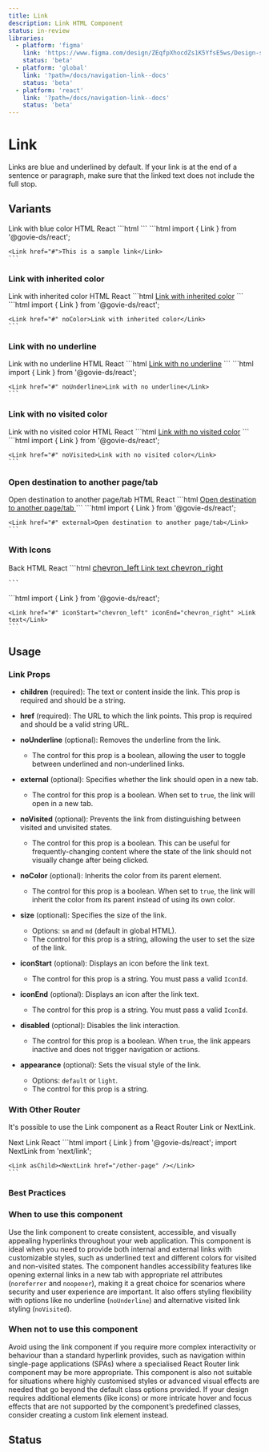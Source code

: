 ```yaml
---
title: Link
description: Link HTML Component
status: in-review
libraries:
  - platform: 'figma'
    link: 'https://www.figma.com/design/ZEqfpXhocdZs1K5YfsE5ws/Design-system?node-id=4359-2198'
    status: 'beta'
  - platform: 'global'
    link: '?path=/docs/navigation-link--docs'
    status: 'beta'
  - platform: 'react'
    link: '?path=/docs/navigation-link--docs'
    status: 'beta'
---
```


# Link

Links are blue and underlined by default. If your link is at the end of a sentence or paragraph, make sure that the linked text does not include the full stop.

## Variants

<ComponentContainer>
  <Link href="#">Link with blue color</Link>
</ComponentContainer>

<Tabs id="tab1">
  <TabList>
    <TabItem value="tab11" checked>HTML</TabItem>
    <TabItem value="tab13">React</TabItem>
  </TabList>
  <TabPanel value="tab11">        
    ```html
    <a href="#" class="gi-link"></a>
    ```
  </TabPanel>
  <TabPanel value="tab13">
    ```html
    import { Link } from '@govie-ds/react';

    <Link href="#">This is a sample link</Link>
    ```

  </TabPanel>
</Tabs>

### Link with inherited color

<ComponentContainer>
  <Link href="#" noColor>
    <span>Link with inherited color</span>
  </Link>
</ComponentContainer>

<Tabs id="tab2">
  <TabList>
    <TabItem value="tab21" checked>HTML</TabItem>
    <TabItem value="tab23">React</TabItem>
  </TabList>
  <TabPanel value="tab21">        
    ```html
    <a href="#" class="gi-link gi-link-inherit">Link with inherited color</a>
    ```
  </TabPanel>
  <TabPanel value="tab23">
    ```html
    import { Link } from '@govie-ds/react';

    <Link href="#" noColor>Link with inherited color</Link>
    ```

  </TabPanel>
</Tabs>

### Link with no underline

<ComponentContainer>
  <Link href="#" noUnderline>
    <span>Link with no underline</span>
  </Link>
</ComponentContainer>

<Tabs id="tab3">
  <TabList>
    <TabItem value="tab31" checked>HTML</TabItem>
    <TabItem value="tab33">React</TabItem>
  </TabList>
  <TabPanel value="tab31">        
    ```html
    <a href="#" class="gi-link gi-link-no-underline">Link with no underline</a>
    ```
  </TabPanel>
  <TabPanel value="tab33">
    ```html
    import { Link } from '@govie-ds/react';

    <Link href="#" noUnderline>Link with no underline</Link>
    ```

  </TabPanel>
</Tabs>

### Link with no visited color

<ComponentContainer>
  <Link href="#">Link with no visited color</Link>
</ComponentContainer>

<Tabs id="tab4">
  <TabList>
    <TabItem value="tab41" checked>HTML</TabItem>
    <TabItem value="tab43">React</TabItem>
  </TabList>
  <TabPanel value="tab41">        
    ```html
    <a href="#" class="gi-link gi-link-no-visited">Link with no visited color</a>
    ```
  </TabPanel>
  <TabPanel value="tab43">
    ```html
    import { Link } from '@govie-ds/react';

    <Link href="#" noVisited>Link with no visited color</Link>
    ```

  </TabPanel>
</Tabs>

### Open destination to another page/tab

<ComponentContainer>
  <Link href="#">Open destination to another page/tab</Link>
</ComponentContainer>

<Tabs id="tab5">
  <TabList>
    <TabItem value="tab51" checked>HTML</TabItem>
    <TabItem value="tab53">React</TabItem>
  </TabList>
  <TabPanel value="tab51">        
    ```html
    <a href="#" 
        class="gi-link" 
        rel="noreferrer noopener" 
        target="_blank">
        Open destination to another page/tab
    </a>
    ```
  </TabPanel>
  <TabPanel value="tab53">
    ```html
    import { Link } from '@govie-ds/react';

    <Link href="#" external>Open destination to another page/tab</Link>
    ```

  </TabPanel>
</Tabs>

### With Icons

<ComponentContainer>
  <Link href="#" iconStart="chevron_left" iconEnd="chevron_right">Back</Link>
</ComponentContainer>

<Tabs id="tab6">
  <TabList>
    <TabItem value="tab61" checked>HTML</TabItem>
    <TabItem value="tab63">React</TabItem>
  </TabList>
  <TabPanel value="tab61">        
    ```html
      <a href="#" class="gi-link">
          <span class="gi-link-icon gi-link-icon-start" data-size="sm"><span data-testid="govie-icon" role="presentation" class="gi-block material-symbols-outlined" style="font-size: 16px;">chevron_left</span></span>
          <span class="gi-pl-5 gi-pr-5">Link text</span>
          <span class="gi-link-icon gi-link-icon-end" data-size="sm"><span data-testid="govie-icon" role="presentation" class="gi-block material-symbols-outlined" style="font-size: 16px;">chevron_right</span></span>
      </a>

    ```

  </TabPanel>
  <TabPanel value="tab63">
    ```html
    import { Link } from '@govie-ds/react';

    <Link href="#" iconStart="chevron_left" iconEnd="chevron_right" >Link text</Link>
    ```

  </TabPanel>
</Tabs>

## Usage

### Link Props

- **children** (required): The text or content inside the link. This prop is required and should be a string.

- **href** (required): The URL to which the link points. This prop is required and should be a valid string URL.

- **noUnderline** (optional): Removes the underline from the link.

  - The control for this prop is a boolean, allowing the user to toggle between underlined and non-underlined links.

- **external** (optional): Specifies whether the link should open in a new tab.

  - The control for this prop is a boolean. When set to `true`, the link will open in a new tab.

- **noVisited** (optional): Prevents the link from distinguishing between visited and unvisited states.

  - The control for this prop is a boolean. This can be useful for frequently-changing content where the state of the link should not visually change after being clicked.

- **noColor** (optional): Inherits the color from its parent element.

  - The control for this prop is a boolean. When set to `true`, the link will inherit the color from its parent instead of using its own color.

- **size** (optional): Specifies the size of the link.

  - Options: `sm` and `md` (default in global HTML).
  - The control for this prop is a string, allowing the user to set the size of the link.

- **iconStart** (optional): Displays an icon before the link text.

  - The control for this prop is a string. You must pass a valid `IconId`.

- **iconEnd** (optional): Displays an icon after the link text.

  - The control for this prop is a string. You must pass a valid `IconId`.

- **disabled** (optional): Disables the link interaction.

  - The control for this prop is a boolean. When `true`, the link appears inactive and does not trigger navigation or actions.

- **appearance** (optional): Sets the visual style of the link.

  - Options: `default` or `light`.
  - The control for this prop is a string.

### With Other Router

It's possible to use the Link component as a React Router Link or NextLink.

<ComponentContainer>
  <Link asChild>
    <NextLink href="/components">Next Link</NextLink>
  </Link>
</ComponentContainer>

<Tabs id="tab7">
  <TabList>
    <TabItem value="tab7">React</TabItem>
  </TabList>
  <TabPanel value="tab7">
    ```html
    import { Link } from '@govie-ds/react';
    import NextLink from 'next/link';

    <Link asChild><NextLink href="/other-page" /></Link>
    ```

  </TabPanel>
</Tabs>

### Best Practices

### When to use this component

Use the link component to create consistent, accessible, and visually appealing hyperlinks throughout your web application.
This component is ideal when you need to provide both internal and external links with customizable styles, such as underlined text and different colors for visited and non-visited states.
The component handles accessibility features like opening external links in a new tab with appropriate rel attributes (`noreferrer` and `noopener`), making it a great choice for scenarios where security and user experience are important.
It also offers styling flexibility with options like no underline (`noUnderline`) and alternative visited link styling (`noVisited`).

### When not to use this component

Avoid using the link component if you require more complex interactivity or behaviour than a standard hyperlink provides, such as navigation within single-page applications (SPAs) where a specialised React Router link component may be more appropriate.
This component is also not suitable for situations where highly customised styles or advanced visual effects are needed that go beyond the default class options provided.
If your design requires additional elements (like icons) or more intricate hover and focus effects that are not supported by the component’s predefined classes, consider creating a custom link element instead.

## Status

<ComponentStatusBlock componentId="link" />
